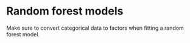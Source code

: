 # Random forest models
Make sure to convert categorical data to factors when fitting a random forest model.
